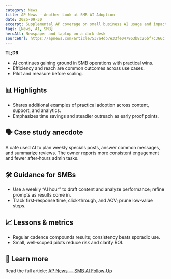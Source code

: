 ```yaml
---
category: News
title: AP News — Another Look at SMB AI Adoption
date: 2025-09-30
excerpt: Supplemental AP coverage on small business AI usage and impacts.
tags: [News, AI, SMB]
heroAlt: Newspaper and laptop on a dark desk
sourceUrl: https://apnews.com/article/537a4db7e33fe047963b8c26bf7c366c
---
```


**TL;DR**

- AI continues gaining ground in SMB operations with practical wins.
- Efficiency and reach are common outcomes across use cases.
- Pilot and measure before scaling.

## 📊 Highlights

- Shares additional examples of practical adoption across content, support, and analytics.
- Emphasizes time savings and steadier outreach as early proof points.

## 🗣 Case study anecdote

A café used AI to plan weekly specials posts, answer common messages, and summarize reviews. The owner reports more consistent engagement and fewer after‑hours admin tasks.

## 🛠 Guidance for SMBs

- Use a weekly “AI hour” to draft content and analyze performance; refine prompts as results come in.
- Track first‑response time, click‑through, and AOV; prune low‑value steps.

## 📈 Lessons & metrics

- Regular cadence compounds results; consistency beats sporadic use.
- Small, well‑scoped pilots reduce risk and clarify ROI.

## 🔗 Learn more

Read the full article: <a href="https://apnews.com/article/537a4db7e33fe047963b8c26bf7c366c" target="_blank" rel="noopener noreferrer">AP News — SMB AI Follow‑Up</a>
